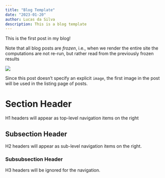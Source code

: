 ```yaml
---
title: "Blog Template"
date: "2023-01-20"
author: Lucas da Silva
description: This is a blog template
---
```


This is the first post in my blog!

Note that all blog posts are *frozen*, i.e., when we render the entire site the computations are not re-run, but rather read from the previously frozen results

![](thumbnail.jpg)

Since this post doesn't specify an explicit `image`, the first image in the post will be used in the listing page of posts.

# Section Header

H1 headers will appear as top-level navigation items on the right

## Subsection Header

H2 headers will appear as sub-level navigation items on the right.

### Subsubsection Header

H3 headers will be ignored for the navigation.
